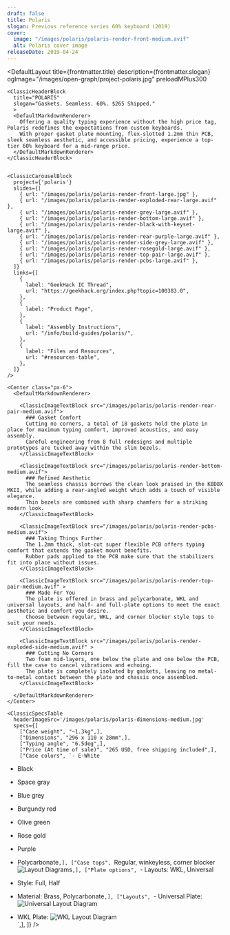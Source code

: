 ```yaml
---
draft: false
title: Polaris
slogan: Previous reference series 60% keyboard (2019) 
cover:
  image: "/images/polaris/polaris-render-front-medium.avif"
  alt: Polaris cover image
releaseDate: 2019-04-24
---
```


<DefaultLayout 
  title={frontmatter.title} 
  description={frontmatter.slogan}
  ogImage="/images/open-graph/project-polaris.jpg"
  preloadMPlus300
>

  <ClassicBlurredHeader src={frontmatter.cover.image} />

  <div class="container mx-auto">

    <ClassicHeaderBlock 
      title="POLARIS"
      slogan="Gaskets. Seamless. 60%. $265 Shipped."
      >
      <DefaultMarkdownRenderer>
        Offering a quality typing experience without the high price tag, Polaris redefines the expectations from custom keyboards.  
        With proper gasket plate mounting, flex-slotted 1.2mm thin PCB, sleek seamless aesthetic, and accessible pricing, experience a top-tier 60% keyboard for a mid-range price.
      </DefaultMarkdownRenderer>
    </ClassicHeaderBlock>


    <ClassicCarouselBlock 
      project={'polaris'} 
      slides={[
        { url: "/images/polaris/polaris-render-front-large.jpg" },
        { url: "/images/polaris/polaris-render-exploded-rear-large.avif" },
        { url: "/images/polaris/polaris-render-grey-large.avif" },
        { url: "/images/polaris/polaris-render-bottom-large.avif" },
        { url: "/images/polaris/polaris-render-black-with-keyset-large.avif" },
        { url: "/images/polaris/polaris-render-rear-purple-large.avif" },
        { url: "/images/polaris/polaris-render-side-grey-large.avif" },
        { url: "/images/polaris/polaris-render-rosegold-large.avif" },
        { url: "/images/polaris/polaris-render-top-pair-large.avif" },
        { url: "/images/polaris/polaris-render-pcbs-large.avif" },
      ]} 
      links={[
        {
          label: "GeekHack IC Thread",
          url: "https://geekhack.org/index.php?topic=100383.0",
        },
        {
          label: "Product Page",
        },
        {
          label: "Assembly Instructions",
          url: "/info/build-guides/polaris/",
        },
        {
          label: "Files and Resources",
          url: "#resources-table",
        },
      ]}
    />

    <Center class="px-6">
      <DefaultMarkdownRenderer>

        <ClassicImageTextBlock src="/images/polaris/polaris-render-rear-pair-medium.avif">
          ### Gasket Comfort
          Cutting no corners, a total of 18 gaskets hold the plate in place for maximum typing comfort, improved acoustics, and easy assembly.
          Careful engineering from 8 full redesigns and multiple prototypes are tucked away within the slim bezels.
        </ClassicImageTextBlock>

        <ClassicImageTextBlock src="/images/polaris/polaris-render-bottom-medium.avif">
          ### Refined Aesthetic
          The seamless chassis borrows the clean look praised in the KBD8X MKII, while adding a rear-angled weight which adds a touch of visible elegance.  
          Thin bezels are combined with sharp chamfers for a striking modern look.
        </ClassicImageTextBlock> 

        <ClassicImageTextBlock src="/images/polaris/polaris-render-pcbs-medium.avif">
          ### Taking Things Further
          The 1.2mm thick, slot-cut super flexible PCB offers typing comfort that extends the gasket mount benefits.  
          Rubber pads applied to the PCB make sure that the stabilizers fit into place without issues.
        </ClassicImageTextBlock> 

        <ClassicImageTextBlock src="/images/polaris/polaris-render-top-pair-medium.avif" >
          ### Made For You
          The plate is offered in brass and polycarbonate, WKL and universal layouts, and half- and full-plate options to meet the exact aesthetic and comfort you desire.  
          Choose between regular, WKL, and corner blocker style tops to suit your needs.
        </ClassicImageTextBlock>

        <ClassicImageTextBlock src="/images/polaris/polaris-render-exploded-side-medium.avif" >
          ### Cutting No Corners
          Two foam mid-layers, one below the plate and one below the PCB, fill the case to cancel vibrations and echoing.  
          The plate is completely isolated by gaskets, leaving no metal-to-metal contact between the plate and chassis once assembled.
        </ClassicImageTextBlock>

      </DefaultMarkdownRenderer>
    </Center>

    <ClassicSpecsTable 
      headerImageSrc='/images/polaris/polaris-dimensions-medium.jpg' 
      specs={[
        ["Case weight", "~1.3kg",],
        ["Dimensions", "296 x 110 x 28mm",],
        ["Typing angle", "6.5deg",],
        ["Price (At time of sale)", "265 USD, free shipping included",],
        ["Case colors", `- E-White
- Black
- Space gray
- Blue grey
- Burgundy red
- Olive green
- Rose gold
- Purple
- Polycarbonate`,],
        ["Case tops", `Regular, winkeyless, corner blocker  
![Layout Diagrams](/images/polaris/polaris-tops-diagram-medium.jpg)`,],
        ["Plate options", `- Layouts: WKL, Universal
- Style: Full, Half
- Material: Brass, Polycarbonate`,],
        ["Layouts", `- Universal Plate:
![Universal Layout Diagram](/images/polaris/polaris-layout-diagram-universal-medium.avif)  
- WKL Plate:
![WKL Layout Diagram](/images/polaris/polaris-layout-diagram-wkl-medium.jpg)  
`,],
    ]} />

    <ClassicResourcesTable project='polaris' />

  </div>

</DefaultLayout>